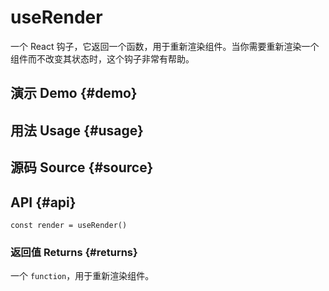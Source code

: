 # useRender


<HooksType category="Lifecycle" lowLevel />

一个 React 钩子，它返回一个函数，用于重新渲染组件。当你需要重新渲染一个组件而不改变其状态时，这个钩子非常有帮助。

## 演示 Demo \{#demo}


<App />

## 用法 Usage \{#usage}



## 源码 Source \{#source}


<Source />

## API \{#api}

```tsx
const render = useRender()
```

### 返回值 Returns \{#returns}

一个 `function`，用于重新渲染组件。
